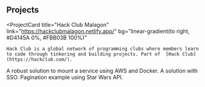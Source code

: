 ## Projects

<ProjectCard
  title="Hack Club Malagon"
  link="https://hackclubmalagon.netlify.app/"
  bg="linear-gradient(to right, #D4145A 0%, #FBB03B 100%)"
>
    Hack Club is a global network of programming clubs where members learn to code through tinkering and building projects. Part of  [Hack Club](https://hackclub.com/).
</ProjectCard>
<ProjectCard
  title="Building a service in AWS using Docker"
  link="https://medium.com/@olganedelcuam/building-a-service-in-aws-using-docker-c53bec306354"
  bg="linear-gradient(to right, #662D8C 0%, #ED1E79 100%)"
>
  A robust solution to mount a service using AWS and Docker.
</ProjectCard>
<ProjectCard
  title="Mounting a service with OAuth:2"
  link="https://medium.com/@olganedelcuam/mounting-a-service-with-oauth-13b8ab9813ff"
  bg="linear-gradient(to right, #009245 0%, #FCEE21 100%)"
>
  A solution with SSO.
</ProjectCard>
<ProjectCard
  title="Pagination using Star Wars"
  link="https://catalog-star-wars.netlify.app/"
  bg="linear-gradient(to right, #D585FF 0%, #00FFEE 100%)"
>
  Pagination example using Star Wars API.
</ProjectCard>
